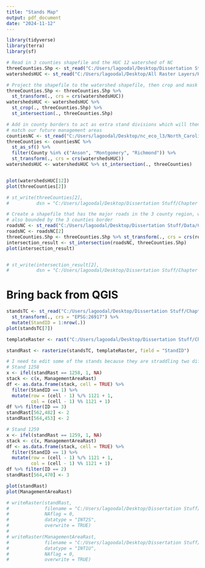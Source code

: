 ---
title: "Stands Map"
output: pdf_document
date: "2024-11-12"
---

```{r}
library(tidyverse)
library(terra)
library(sf)
```



```{r}
# Read in 3 counties shapefile and the HUC 12 watershed of NC
threeCounties.Shp <- st_read("C:/Users/lagoodal/Desktop/Dissertation Stuff/Chapter 3/Three_Counties_Rasters/Shapefile/threeCounties.shp")
watershedsHUC <- st_read("C:/Users/lagoodal/Desktop/All Raster Layers/HUC 8 Watersheds/Shape/WBDHU12.shp")

# Project the shapefile to the watershed shapefile, then crop and mask
threeCounties.Shp <- threeCounties.Shp %>%
  st_transform(., crs = crs(watershedsHUC))
watershedsHUC <- watershedsHUC %>%
  st_crop(., threeCounties.Shp) %>%
  st_intersection(., threeCounties.Shp)

# Add in county borders to act as extra stand divisions which will then
# match our future management areas
countiesNC <- st_read("C:/Users/lagoodal/Desktop/nc_eco_l3/North_Carolina_State_and_County_Boundary_Polygons.shp")
threeCounties <- countiesNC %>%
  st_as_sf() %>%
  filter(County %in% c("Anson", "Montgomery", "Richmond")) %>%
  st_transform(., crs = crs(watershedsHUC))
watershedsHUC <- watershedsHUC %>% st_intersection(., threeCounties)


plot(watershedsHUC[12])
plot(threeCounties[2])

# st_write(threeCounties[2],
#          dsn = "C:/Users/lagoodal/Desktop/Dissertation Stuff/Chapter 3/SOSIEL Experiment/Shapefiles/ThreeCounties.shp")
```



```{r}
# Create a shapefile that has the major roads in the 3 county region, which is
# also bounded by the 3 counties border
roadsNC <- st_read("C:/Users/lagoodal/Desktop/Dissertation Stuff/Data/County Roads/State_Maintained_Roads.shp")
roadsNC <- roadsNC[2]
threeCounties.Shp <- threeCounties.Shp %>% st_transform(., crs = crs(roadsNC))
intersection_result <- st_intersection(roadsNC, threeCounties.Shp)
plot(intersection_result)


# st_write(intersection_result[2],
#          dsn = "C:/Users/lagoodal/Desktop/Dissertation Stuff/Chapter 3/SOSIEL Experiment/Shapefiles/roadsTC.shp")

```


# Bring back from QGIS

```{r}
standsTC <- st_read("C:/Users/lagoodal/Desktop/Dissertation Stuff/Chapter 3/SOSIEL Experiment/Shapefiles/standsTC.shp") %>%
  st_transform(., crs = "EPSG:26917") %>%
  mutate(StandID = 1:nrow(.))
plot(standsTC[7])

templateRaster <- rast("C:/Users/lagoodal/Desktop/Dissertation Stuff/Chapter 3/Three_Counties_Rasters/templateRaster.tif")

standRast <- rasterize(standsTC, templateRaster, field = "StandID")

# I need to edit some of the stands because they are straddling two different MAs
# Stand 1258
x <- ifel(standRast == 1258, 1, NA)
stack <- c(x, ManagementAreaRast)
df <- as.data.frame(stack, cell = TRUE) %>%
  filter(StandID == 1) %>%
  mutate(row = (cell - 1) %/% 1121 + 1,
         col = (cell - 1) %% 1121 + 1)
df %>% filter(ID == 3)
standRast[562,482] <- 2
standRast[564,453] <- 2

# Stand 1259
x <- ifel(standRast == 1259, 1, NA)
stack <- c(x, ManagementAreaRast)
df <- as.data.frame(stack, cell = TRUE) %>%
  filter(StandID == 1) %>%
  mutate(row = (cell - 1) %/% 1121 + 1,
         col = (cell - 1) %% 1121 + 1)
df %>% filter(ID == 2)
standRast[564,470] <- 3

plot(standRast)
plot(ManagementAreaRast)

# writeRaster(standRast,
#             filename = "C:/Users/lagoodal/Desktop/Dissertation Stuff/Chapter 3/SOSIEL Experiment/Harvest/standRast.tif",
#             NAflag = 0,
#             datatype = "INT2S",
#             overwrite = TRUE)
# 
# writeRaster(ManagementAreaRast,
#             filename = "C:/Users/lagoodal/Desktop/Dissertation Stuff/Chapter 3/SOSIEL Experiment/Harvest/ManagementAreas.tif",
#             datatype = "INT1U",
#             NAflag = 0,
#             overwrite = TRUE)
```

















